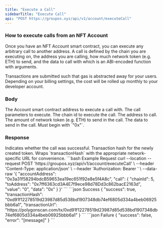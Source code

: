 ```yaml
---
title: "Execute a Call"
sidebarTitle: "Execute Call"
api: "POST https://groupos.xyz/api/v1/account/executeCall"
---
```


### How to execute calls from an NFT Account

Once you have an NFT Account smart contract, you can execute any arbitrary call to another address.
A call is defined by the chain you are executing on, the address you are calling, how much network token (e.g. ETH) to send,
and the data to call with which is an ABI-encoded function with arguments.

Transactions are submitted such that gas is abstracted away for your users.
Depending on your billing settings, the cost will be rolled up monthly to your developer account.

### Body

<ParamField body="accountAddress" type="string" required>
  The Account smart contract address to execute a call with.
</ParamField>

<ParamField body="call" type="object" required>
  The call parameters to execute.
  <Expandable title="object">
    <ParamField body="chainId" type="number" required>
      The chain id to execute the call.
    </ParamField>
    <ParamField body="toAddress" type="string" required>
      The address to call.
    </ParamField>
    <ParamField body="value" type="string" optional default={"0"}>
      The amount of network token (e.g. ETH) to send in the call.
    </ParamField>
    <ParamField body="data" type="string" optional default={"0x"}>
      The data to send in the call. Must begin with `"0x"`.
    </ParamField>
  </Expandable>
</ParamField>

### Response

<ResponseField name="success" type="boolean">
  Indicates whether the call was successful.
</ResponseField>

<ResponseField name="transactionHash" type="string">
  Transaction hash for the newly created token.
</ResponseField>

<ResponseField name="transactionUrl" type="string">
  Wraps `transactionHash` with the appropriate network-specific URL for
  convenience.
</ResponseField>

<RequestExample>
  ```bash Example Request
  curl --location --request POST 'https://groupos.xyz/api/v1/account/executeCall' \
  --header 'Content-Type: application/json' \
  --header 'Authorization: Bearer <token>' \
  --data-raw '{
      "accountAddress": "0x3a31f58294bdcB59653ea19ec651f92e8e5f4A8c",
      "call": {
        "chainId": 5,
        "toAddress": "0x7ff6363cd3A4E7f9ece98d78Dd3c862bacE2163d",
        "value": "0",
        "data": "0x"
      }
  }'
  ```
</RequestExample>

<ResponseExample>
  ```json Success
  {
    "success": true,
    "transactionHash": "0xd91f12278519d23987d85d538bd1907348db74ef6805d334a4beb06925bbb6a1",
    "transactionUrl": "https://polygonscan.com/tx/0xd91f12278519d23987d85d538bd1907348db74ef6805d334a4beb06925bbb6a1"
}
  ```
  ```json Failure
  {
    "success": false,
    "error": "[message]"
  }
  ```
</ResponseExample>
